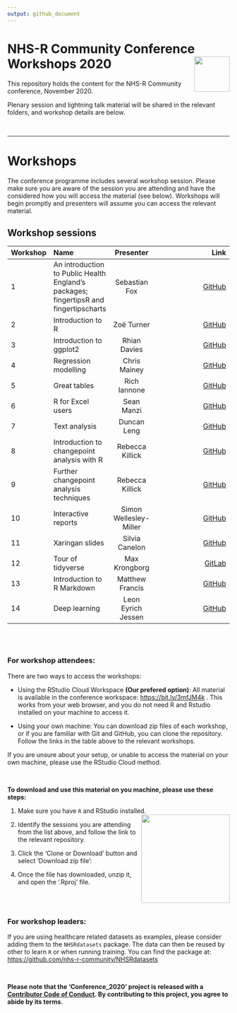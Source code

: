 ```yaml
---
output: github_document
---
```


# NHS-R Community Conference Workshops 2020 <a href='https://nhsrcommunity.com/'><img src="man/figures/logo.png" align="right" height="80"/></a>

This repository holds the content for the NHS-R Community conference, November 2020.

Plenary session and lightning talk material will be shared in the relevant folders, and workshop details are below.

<br>

------------------------------------------------------------------------

# Workshops

The conference programme includes several workshop session. Please make sure you are aware of the session you are attending and have the considered how you will access the material (see below). Workshops will begin promptly and presenters will assume you can access the relevant material.

## Workshop sessions

| Workshop | Name | Presenter | Link|
|----------|:-----------------------------------|:------------------------------:|-------------------------------------------------------------------------------:|
| 1 | An introduction to Public Health England’s packages; fingertipsR and fingertipscharts | Sebastian Fox | [GitHub](https://github.com/sebastian-fox/NHSR_fingertips)|
| 2 | Introduction to R | Zoë Turner | [GitHub](https://github.com/nhs-r-community/intro_r) |
| 3 | Introduction to ggplot2 | Rhian Davies | [GitHub](https://github.com/jumpingrivers/nhs-ggplot2) |
| 4 | Regression modelling | Chris Mainey | [GitHub](https://github.com/chrismainey/Regression_Modelling_NHSR)
| 5 | Great tables | Rich Iannone | [GitHub](https://github.com/rich-iannone/gt-workshop-2020) |
| 6 | R for Excel users | Sean Manzi | [GitHub](https://github.com/semanzi/R_for_Excel_users_NHSR_2020) |
| 7 | Text analysis | Duncan Leng | [GitHub](https://github.com/dleng2242/NHS-R_2020_TextAnalysis) |
| 8 | Introduction to changepoint analysis with R | Rebecca Killick | [GitHub](https://github.com/rkillick/intro-changepoint-course) | 
| 9 | Further changepoint analysis techniques | Rebecca Killick | [GitHub](https://github.com/rkillick/further-changepoints-course) |
| 10 | Interactive reports | Simon Wellesley-Miller | [GitHub](https://github.com/SimonW-M/Markdown) | 
| 11 | Xaringan slides | Silvia Canelon | [GitHub](https://spcanelon.github.io/xaringan-basics-and-beyond/index.html) |
|12 | Tour of tidyverse | Max Krongborg | [GitLab](https://gitlab.com/mkronborg/tour-of-the-tidyverse/) |
| 13 | Introduction to R Markdown | Matthew Francis | [GitHub](https://github.com/matthew-francis/NHSRConference2020) |
| 14 | Deep learning | Leon Eyrich Jessen | [GitHub](https://github.com/leonjessen/NHSR2020)

<br><br>

### For workshop attendees:

There are two ways to access the workshops:

-   Using the RStudio Cloud Workspace **(Our prefered option)**: All material is available in the conference workspace: <https://bit.ly/3mfJM4k> . This works from your web browser, and you do not need R and Rstudio installed on your machine to access it.

-   Using your own machine: You can download zip files of each workshop, or if you are familiar with Git and GitHub, you can clone the repository. Follow the links in the table above to the relevant workshops.

If you are unsure about your setup, or unable to access the material on your own machine, please use the RStudio Cloud method.

<br>

**To download and use this material on you machine, please use these steps:**

1.  Make sure you have `R` and RStudio installed. <img src="man/figures/dwn_clone.png" align="right" height="200"/>

2.  Identify the sessions you are attending from the list above, and follow the link to the relevant repository.

3.  Click the 'Clone or Download' button and select 'Download zip file':

4.  Once the file has downloaded, unzip it, and open the '.Rproj' file.

<br><br>

### For workshop leaders:

If you are using healthcare related datasets as examples, please consider adding them to the `NHSRdatasets` package. The data can then be reused by other to learn `R` or when running training. You can find the package at: <https://github.com/nhs-r-community/NHSRdatasets>

<br>

**Please note that the 'Conference\_2020' project is released with a [Contributor Code of Conduct](CODE_OF_CONDUCT.md). By contributing to this project, you agree to abide by its terms.**

